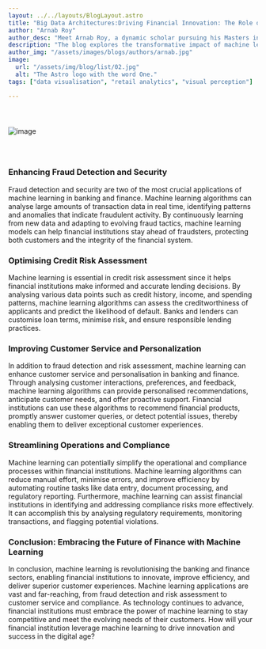 ```yaml
---
layout: ../../layouts/BlogLayout.astro
title: "Big Data Architectures:Driving Financial Innovation: The Role of Machine Learning in Banking and Finance"
author: "Arnab Roy"
author_desc: "Meet Arnab Roy, a dynamic scholar pursuing his Masters in Data Science and Management from the prestigious institutes, IIT Ropar and IIM Amritsar. With a fervent dedication to mastering the fusion of data science and business acumen, Arnab navigates the realms of academia and industry with unwavering curiosity and a relentless pursuit of excellence. His passion for unlocking insights and driving innovation propels him to explore the cutting edge of data-driven solutions, shaping the future of business intelligence."
description: "The blog explores the transformative impact of machine learning in the banking and finance sectors. As technology evolves, so does how we manage and interact with our finances. In this blog post, we'll delve into the world of machine learning and its applications in banking and finance. From fraud detection to customer service, we'll uncover how machine learning revolutionises how financial institutions operate and serve their customers. So, let's dive in and explore the exciting possibilities that machine learning offers in the realm of banking and finance."
author_img: "/assets/images/blogs/authors/arnab.jpg"
image:
  url: "/assets/img/blog/list/02.jpg"
  alt: "The Astro logo with the word One."
tags: ["data visualisation", "retail analytics", "visual perception"]

---
```


<img src="/assets/images/blogs/blog8/img1.svg" alt="image" style="margin: 2.56rem auto;"/>

<Quote quote={quote}/>

### Enhancing Fraud Detection and Security

Fraud detection and security are two of the most crucial applications of machine learning in banking and finance. Machine learning algorithms can analyse large amounts of transaction data in real time, identifying patterns and anomalies that indicate fraudulent activity. By continuously learning from new data and adapting to evolving fraud tactics, machine learning models can help financial institutions stay ahead of fraudsters, protecting both customers and the integrity of the financial system.

### Optimising Credit Risk Assessment

Machine learning is essential in credit risk assessment since it helps financial institutions make informed and accurate lending decisions. By analysing various data points such as credit history, income, and spending patterns, machine learning algorithms can assess the creditworthiness of applicants and predict the likelihood of default. Banks and lenders can customise loan terms, minimise risk, and ensure responsible lending practices.

### Improving Customer Service and Personalization

In addition to fraud detection and risk assessment, machine learning can enhance customer service and personalisation in banking and finance. Through analysing customer interactions, preferences, and feedback, machine learning algorithms can provide personalised recommendations, anticipate customer needs, and offer proactive support. Financial institutions can use these algorithms to recommend financial products, promptly answer customer queries, or detect potential issues, thereby enabling them to deliver exceptional customer experiences.

### Streamlining Operations and Compliance

Machine learning can potentially simplify the operational and compliance processes within financial institutions. Machine learning algorithms can reduce manual effort, minimise errors, and improve efficiency by automating routine tasks like data entry, document processing, and regulatory reporting. Furthermore, machine learning can assist financial institutions in identifying and addressing compliance risks more effectively. It can accomplish this by analysing regulatory requirements, monitoring transactions, and flagging potential violations.

### Conclusion: Embracing the Future of Finance with Machine Learning

In conclusion, machine learning is revolutionising the banking and finance sectors, enabling financial institutions to innovate, improve efficiency, and deliver superior customer experiences. Machine learning applications are vast and far-reaching, from fraud detection and risk assessment to customer service and compliance. As technology continues to advance, financial institutions must embrace the power of machine learning to stay competitive and meet the evolving needs of their customers. How will your financial institution leverage machine learning to drive innovation and success in the digital age?
